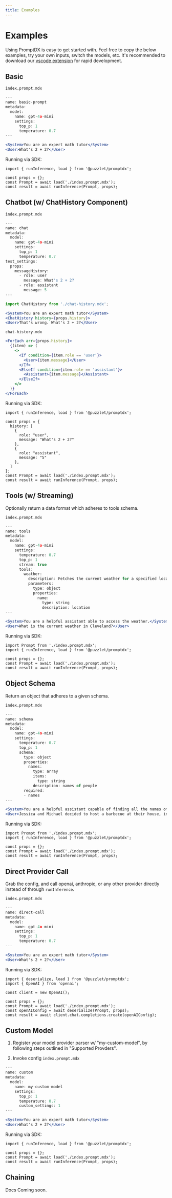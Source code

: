 ```yaml
---
title: Examples
---
```


# Examples

Using PromptDX is easy to get started with. Feel free to copy the below examples, try your own inputs, switch the models, etc.
It's recommended to download our [vscode extension](https://marketplace.visualstudio.com/items?itemName=puzzlet.promptdx) for rapid development.

## Basic

`index.prompt.mdx`
```jsx
---
name: basic-prompt
metadata:
  model:
    name: gpt-4o-mini
    settings:
      top_p: 1
      temperature: 0.7
---

<System>You are an expert math tutor</System>
<User>What's 2 + 2?</User>
```

Running via SDK:
```tsx
import { runInference, load } from '@puzzlet/promptdx';

const props = {};
const Prompt = await load('./index.prompt.mdx');
const result = await runInference(Prompt, props);
```

## Chatbot (w/ ChatHistory Component)

`index.prompt.mdx`
```jsx
---
name: chat
metadata:
  model:
    name: gpt-4o-mini
    settings:
      top_p: 1
      temperature: 0.7
test_settings:
  props:
    messageHistory:
      - role: user
        message: What's 2 + 2?
      - role: assistant
        message: 5
---

import ChatHistory from './chat-history.mdx';

<System>You are an expert math tutor</System>
<ChatHistory history={props.history}>
<User>That's wrong. What's 2 + 2?</User>
```

`chat-history.mdx`
```jsx
<ForEach arr={props.history}>
  {(item) => (
    <>
      <If condition={item.role == 'user'}>
        <User>{item.message}</User>
      </If>
      <ElseIf condition={item.role == 'assistant'}>
        <Assistant>{item.message}</Assistant>
      </ElseIf>
    </>
  )}
</ForEach>
```

Running via SDK:
```tsx
import { runInference, load } from '@puzzlet/promptdx';

const props = {
  history: [
    {
      role: "user",
      message: "What's 2 + 2?"
    },
    {
      role: "assistant",
      message: "5"
    },
  ]
};
const Prompt = await load('./index.prompt.mdx');
const result = await runInference(Prompt, props);
```

## Tools (w/ Streaming)

Optionally return a data format which adheres to tools schema.

`index.prompt.mdx`
```jsx
---
name: tools
metadata:
  model:
    name: gpt-4o-mini
    settings:
      temperature: 0.7
      top_p: 1
      stream: true
      tools:
        weather:
          description: Fetches the current weather for a specified location.
          parameters:
            type: object
            properties:
              name:
                type: string
                description: location
---

<System>You are a helpful assistant able to access the weather.</System>
<User>What is the current weather in Cleveland?</User>
```

Running via SDK:
```tsx
import Prompt from './index.prompt.mdx';
import { runInference, load } from '@puzzlet/promptdx';

const props = {};
const Prompt = await load('./index.prompt.mdx');
const result = await runInference(Prompt, props);
```

## Object Schema

Return an object that adheres to a given schema.

`index.prompt.mdx`
```jsx
---
name: schema
metadata:
  model:
    name: gpt-4o-mini
    settings:
      temperature: 0.7
      top_p: 1
      schema:
        type: object
        properties:
          names:
            type: array
            items:
              type: string
            description: names of people
        required:
        - names
---

<System>You are a helpful assistant capable of finding all the names of the people in a given body of text.</System>
<User>Jessica and Michael decided to host a barbecue at their house, inviting their closest friends, Emily, David, and Sarah. As the evening went on, Jessica shared stories from her recent trip, while Michael grilled burgers, and Emily entertained everyone with her hilarious anecdotes.</User>
```

Running via SDK:
```tsx
import Prompt from './index.prompt.mdx';
import { runInference, load } from '@puzzlet/promptdx';

const props = {};
const Prompt = await load('./index.prompt.mdx');
const result = await runInference(Prompt, props);
```

## Direct Provider Call

Grab the config, and call openai, anthropic, or any other provider directly instead of through `runInference`.

`index.prompt.mdx`
```jsx
---
name: direct-call
metadata:
  model:
    name: gpt-4o-mini
    settings:
      top_p: 1
      temperature: 0.7
---

<System>You are an expert math tutor</System>
<User>What's 2 + 2?</User>
```

Running via SDK:
```tsx
import { deserialize, load } from '@puzzlet/promptdx';
import { OpenAI } from 'openai';

const client = new OpenAI();

const props = {};
const Prompt = await load('./index.prompt.mdx');
const openAIConfig = await deserialize(Prompt, props);
const result = await client.chat.completions.create(openAIConfig);
```

## Custom Model

1. Register your model provider parser w/ "my-custom-model", by following steps outlined in "Supported Provders".

2. Invoke config
`index.prompt.mdx`
```jsx
---
name: custom
metadata:
  model:
    name: my-custom-model
    settings:
      top_p: 1
      temperature: 0.7
      custom_settings: 1
---

<System>You are an expert math tutor</System>
<User>What's 2 + 2?</User>
```

Running via SDK:
```tsx
import { runInference, load } from '@puzzlet/promptdx';

const props = {};
const Prompt = await load('./index.prompt.mdx');
const result = await runInference(Prompt, props);
```

## Chaining

Docs Coming soon.